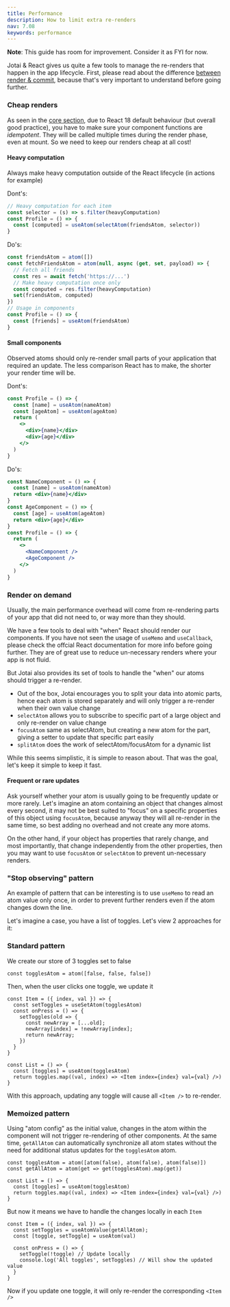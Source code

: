 ```yaml
---
title: Performance
description: How to limit extra re-renders
nav: 7.08
keywords: performance
---
```


**Note**: This guide has room for improvement. Consider it as FYI for now.

Jotai & React gives us quite a few tools to manage the re-renders that happen in the app lifecycle.
First, please read about the difference [between render & commit](https://legacy.reactjs.org/blog/2018/09/10/introducing-the-react-profiler.html#browsing-commits), because that's very important to understand before going further.

### Cheap renders

As seen in the [core section](../core/atom.mdx), due to React 18 default behaviour (but overall good practice), you have to make sure your component functions are _idempotent_.
They will be called multiple times during the render phase, even at mount. So we need to keep our renders cheap at all cost!

#### Heavy computation

Always make heavy computation outside of the React lifecycle (in actions for example)

Dont's:

```js
// Heavy computation for each item
const selector = (s) => s.filter(heavyComputation)
const Profile = () => {
  const [computed] = useAtom(selectAtom(friendsAtom, selector))
}
```

Do's:

```js
const friendsAtom = atom([])
const fetchFriendsAtom = atom(null, async (get, set, payload) => {
  // Fetch all friends
  const res = await fetch('https://...')
  // Make heavy computation once only
  const computed = res.filter(heavyComputation)
  set(friendsAtom, computed)
})
// Usage in components
const Profile = () => {
  const [friends] = useAtom(friendsAtom)
}
```

#### Small components

Observed atoms should only re-render small parts of your application that required an update. The less comparison React has to make, the shorter your render time will be.

Dont's:

```jsx
const Profile = () => {
  const [name] = useAtom(nameAtom)
  const [ageAtom] = useAtom(ageAtom)
  return (
    <>
      <div>{name}</div>
      <div>{age}</div>
    </>
  )
}
```

Do's:

```jsx
const NameComponent = () => {
  const [name] = useAtom(nameAtom)
  return <div>{name}</div>
}
const AgeComponent = () => {
  const [age] = useAtom(ageAtom)
  return <div>{age}</div>
}
const Profile = () => {
  return (
    <>
      <NameComponent />
      <AgeComponent />
    </>
  )
}
```

### Render on demand

Usually, the main performance overhead will come from re-rendering parts of your app that did not need to, or way more than they should.

We have a few tools to deal with "when" React should render our components. If you have not seen the usage of `useMemo` and `useCallback`, please check the offcial React documentation for more info before going further.
They are of great use to reduce un-necessary renders where your app is not fluid.

But Jotai also provides its set of tools to handle the "when" our atoms should trigger a re-render.

- Out of the box, Jotai encourages you to split your data into atomic parts, hence each atom is stored separately and will only trigger a re-render when their own value change
- `selectAtom` allows you to subscribe to specific part of a large object and only re-render on value change
- `focusAtom` same as selectAtom, but creating a new atom for the part, giving a setter to update that specific part easily
- `splitAtom` does the work of selectAtom/focusAtom for a dynamic list

While this seems simplistic, it is simple to reason about. That was the goal, let's keep it simple to keep it fast.

#### Frequent or rare updates

Ask yourself whether your atom is usually going to be frequently update or more rarely.
Let's imagine an atom containing an object that changes almost every second, it may not be best suited to "focus" on a specific properties of this object using `focusAtom`, because anyway they will all re-render in the same time, so best adding no overhead and not create any more atoms.

On the other hand, if your object has properties that rarely change, and most importantly, that change independently from the other properties, then you may want to use `focusAtom` or `selectAtom` to prevent un-necessary renders.

### "Stop observing" pattern

An example of pattern that can be interesting is to use `useMemo` to read an atom value only once, in order to prevent further renders even if the atom changes down the line.

Let's imagine a case, you have a list of toggles. Let's view 2 approaches for it:

### Standard pattern

We create our store of 3 toggles set to false

```tsx
const togglesAtom = atom([false, false, false])
```

Then, when the user clicks one toggle, we update it

```tsx
const Item = ({ index, val }) => {
  const setToggles = useSetAtom(togglesAtom)
  const onPress = () => {
    setToggles(old => {
      const newArray = [...old];
      newArray[index] = !newArray[index];
      return newArray;
    })
  }
}

const List = () => {
  const [toggles] = useAtom(togglesAtom)
  return toggles.map((val, index) => <Item index={index} val={val} />)
}
```

With this approach, updating any toggle will cause all `<Item />` to re-render.

### Memoized pattern

Using "atom config" as the initial value, changes in the atom within the component will not trigger re-rendering of other components. At the same time, `getAllAtom` can automatically synchronize all atom states without the need for additional status updates for the `togglesAtom` atom.

```tsx
const togglesAtom = atom([atom(false), atom(false), atom(false)])
const getAllAtom = atom(get => get(togglesAtom).map(get))

const List = () => {
  const [toggles] = useAtom(togglesAtom)
  return toggles.map((val, index) => <Item index={index} val={val} />)
}
```

But now it means we have to handle the changes locally in each `Item`

```tsx
const Item = ({ index, val }) => {
  const setToggles = useAtomValue(getAllAtom);
  const [toggle, setToggle] = useAtom(val)

  const onPress = () => {
    setToggle(!toggle) // Update locally
    console.log('All toggles', setToggles) // Will show the updated value
  }
}
```

Now if you update one toggle, it will only re-render the corresponding `<Item />`
